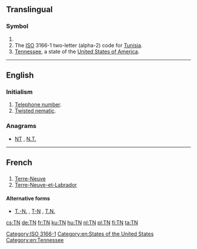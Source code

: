{{also|.tn|T.-N.}}
==Translingual==

===Symbol===
{{head|mul|symbol}}

# {{SI-unit-abb|tera|newton|[[force]]}}
# The [[ISO]] 3166-1 two-letter (alpha-2) code for [[Tunisia]].
# [[Tennessee]], a state of the [[United States of America]].

[[Category:ISO 3166-1]]

----

==English==

===Initialism===
{{rfc-header|Initialism}}
{{head|en|initialism}}

# [[telephone number|Telephone number]].
# [[twisted nematic|Twisted nematic]].<!-- A type of LCD displays -->

===Anagrams===
* [[NT#English|NT]] , [[N.T.#English|N.T.]]

[[Category:en:States of the United States]]
[[Category:en:Tennessee]]

----

==French==

==={{abbreviation-old|fr}}===
{{head|fr|abbreviation}}

# [[Terre-Neuve]]
# [[Terre-Neuve-et-Labrador]]

====Alternative forms====
* [[T.-N.]] , [[T-N]] , [[T.N.]]

[[cs:TN]]
[[de:TN]]
[[fr:TN]]
[[ku:TN]]
[[hu:TN]]
[[nl:TN]]
[[pl:TN]]
[[fi:TN]]
[[ta:TN]]